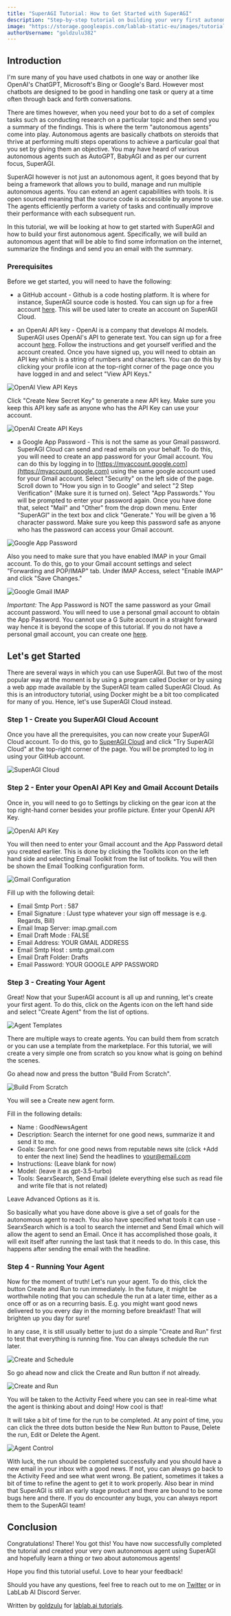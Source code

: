 ```yaml
---
title: "SuperAGI Tutorial: How to Get Started with SuperAGI"
description: "Step-by-step tutorial on building your very first autonomous agent using SuperAGI"
image: "https://storage.googleapis.com/lablab-static-eu/images/tutorials/superagi-tutorial.png"
authorUsername: "goldzulu382"
---
```



## Introduction
I'm sure many of you have used chatbots in one way or another like OpenAI's ChatGPT, Microsoft's Bing or Google's Bard. However most chatbots are designed to be good in handling one task or query at a time often through back and forth conversations. 

There are times however, when you need your bot to do a set of complex tasks such as conducting research on a particular topic and then send you a summary of the findings. This is where the term "autonomous agents" come into play. Autonomous agents are basically chatbots on steroids that thrive at performing multi steps operations to achieve a particular goal that you set by giving them an objective. You may have heard of various autonomous agents such as AutoGPT, BabyAGI and as per our current focus, SuperAGI.

SuperAGI however is not just an autonomous agent, it goes beyond that by being a framework that allows you to build, manage and run multiple autonomous agents. You can extend an agent capabilities with tools. It is open sourced meaning that the source code is accessible by anyone to use.  The agents efficiently perform a variety of tasks and continually improve their performance with each subsequent run.

In this tutorial, we will be looking at how to get started with SuperAGI and how to build your first autonomous agent. Specifically, we will build an autonomous agent that will be able to find some information on the internet, summarize the findings and send you an email with the summary.

### Prerequisites

Before we get started, you will need to have the following:

* a GitHub account - Github is a code hosting platform. It is where for instance, SuperAGI source code is hosted. You can sign up for a free account [here](https://github.com/signup). This will be used later to create an account on SuperAGI Cloud.

* an OpenAI API key - OpenAI is a company that develops AI models. SuperAGI uses OpenAI's API to generate text. You can sign up for a free account [here](https://beta.openai.com/). Follow the instructions and get yourself verified and the account created. Once you have signed up, you will need to obtain an API key which is a string of numbers and characters. You can do this by clicking your profile icon at the top-right corner of the page once you have logged in and and select "View API Keys." 

<Img src="https://iili.io/HD4Ubuj.png" alt="OpenAI View API Keys" caption="OpenAI View API Keys" />

Click "Create New Secret Key" to generate a new API key. Make sure you keep this API key safe as anyone who has the API Key can use your account. 

<Img src="https://iili.io/HD4g0V2.png" alt="OpenAI Create API Keys" caption="OpenAI Create API Keys" />

* a Google App Password - This is not the same as your Gmail password. SuperAGI Cloud can send and read emails on your behalf. To do this, you will need to create an app password for your Gmail account. You can do this by logging in to [https://myaccount.google.com](https://myaccount.google.com) using the same google account used for your Gmail account. Select "Security" on the left side of the page. Scroll down to "How you sign in to Google" and select "2 Step Verification" (Make sure it is turned on). Select "App Passwords." You will be prompted to enter your password again. Once you have done that, select "Mail" and "Other" from the drop down menu. Enter "SuperAGI" in the text box and click "Generate." You will be given a 16 character password. Make sure you keep this password safe as anyone who has the password can access your Gmail account.

<Img src="https://iili.io/HD4r2Wl.png" alt="Google App Password" caption="Google App Password" />

Also you need to make sure that you have enabled IMAP in your Gmail account. To do this, go to your Gmail account settings and select "Forwarding and POP/IMAP" tab. Under IMAP Access, select "Enable IMAP" and click "Save Changes."

<Img src="https://iili.io/HD4rqg9.png" alt="Google Gmail IMAP" caption="Google Gmail IMAP" />

_Important:_ The App Password is NOT the same password as your Gmail account password. You will need to use a personal gmail account to obtain the App Password. You cannot use a G Suite account in a straight forward way hence it is beyond the scope of this tutorial. If you do not have a personal gmail account, you can create one [here](https://accounts.google.com/signup/v2/webcreateaccount?flowName=GlifWebSignIn&flowEntry=SignUp).

## Let's get Started

There are several ways in which you can use SuperAGI. But two of the most popular way at the moment is by using a program called Docker or by using a web app made available by the SuperAGI team called SuperAGI Cloud. As this is an introductory tutorial, using Docker might be a bit too complicated for many of you. Hence, let's use SuperAGI Cloud instead.

### Step 1 - Create you SuperAGI Cloud Account

Once you have all the prerequisites, you can now create your SuperAGI Cloud account. To do this, go to [SuperAGI Cloud](https://superagi.cloud/) and click "Try SuperAGI Cloud" at the top-right corner of the page. You will be prompted to log in using your GitHub account. 

<Img src="https://iili.io/HD4roOb.png" alt="SuperAGI Cloud" caption="SuperAGI Cloud" />


### Step 2 - Enter your OpenAI API Key and Gmail Account Details

Once in, you will need to go to Settings by clicking on the gear icon at the top right-hand corner besides your profile picture. Enter your OpenAI API Key.

<Img src="https://iili.io/HD4rxbj.png" alt="OpenAI API Key" caption="OpenAI API Key" />

You will then need to enter your Gmail account and the App Password detail you created earlier. This is done by clicking the Toolkits icon on the left hand side and selecting Email Toolkit from the list of toolkits. You will then be shown the Email Toolking configuration form.

<Img src="https://iili.io/HD4rvIf.png" alt="Gmail Configuration" caption="Gmail Configuration" />

Fill up with the following detail:

* Email Smtp Port : 587
* Email Signature : (Just type whatever your sign off message is e.g. Regards, Bill)
* Email Imap Server: imap.gmail.com
* Email Draft Mode : FALSE
* Email Address: YOUR GMAIL ADDRESS
* Email Smtp Host : smtp.gmail.com
* Email Draft Folder: Drafts
* Email Password: YOUR GOOGLE APP PASSWORD

### Step 3 - Creating Your Agent

Great! Now that your SuperAGI account is all up and running, let's create your first agent. To do this, click on the Agents icon on the left hand side and select "Create Agent" from the list of options. 

<Img src="https://iili.io/HD44dkg.png" alt="Agent Templates" caption="Agent Templates" />

There are multiple ways to create agents. You can build them from scratch or you can use a template from the marketplace. For this tutorial, we will create a very simple one from scratch so you know what is going on behind the scenes.

Go ahead now and press the button "Build From Scratch".

<Img src="https://iili.io/HD4ryrP.png" alt="Build From Scratch" caption="Build From Scratch" />

You will see a Create new agent form. 

Fill in the following details:

* Name : GoodNewsAgent
* Description: Search the internet for one good news, summarize it and send it to me.
* Goals:
    Search for one good news from reputable news site (click +Add to enter the next line)
    Send the headlines to your@email.com
* Instructions: (Leave blank for now)
* Model: (leave it as gpt-3.5-turbo)
* Tools: SearxSearch, Send Email (delete everything else such as read file and write file that is not related)

Leave Advanced Options as it is.

So basically what you have done above is give a set of goals for the autonomous agent to reach. You also have specified what tools it can use - SearxSearch which is a tool to search the internet and Send Email which will allow the agent to send an Email. Once it has accomplished those goals, it will exit itself after running the last task that it needs to do. In this case, this happens after sending the email with the headline.

### Step 4 - Running Your Agent

Now for the moment of truth! Let's run your agent. To do this, click the button Create and Run to run immediately. In the future, it might be worthwhile noting that you can schedule the run at a later time, either as a once off or as on a recurring basis. E.g. you might want good news delivered to you every day in the morning before breakfast! That will brighten up you day for sure!

In any case, it is still usually better to just do a simple "Create and Run" first to test that everything is running fine. You can always schedule the run later.

<Img src="https://iili.io/HD46SlS.png" alt="Create and Schedule" caption="Create and Schedule" />

So go ahead now and click the Create and Run button if not already.

<Img src="https://iili.io/HD46LWx.png" alt="Create and Run" caption="Create and Run" />

You will be taken to the Activity Feed where you can see in real-time what the agent is thinking about and doing! How cool is that!

It will take a bit of time for the run to be completed. At any point of time, you can click the three dots button beside the New Run button to Pause, Delete the run, Edit or Delete the Agent.

<Img src="https://iili.io/HD464Re.png" alt="Agent Control" caption="Agent Control" />

With luck, the run should be completed successfully and you should have a new email in your inbox with a good news. If not, you can always go back to the Activity Feed and see what went wrong. Be patient, sometimes it takes a bit of time to refine the agent to get it to work properly. Also bear in mind that SuperAGI is still an early stage product and there are bound to be some bugs here and there. If you do encounter any bugs, you can always report them to the SuperAGI team!

## Conclusion

Congratulations! There! You got this! You have now successfully completed the tutorial and created your very own autonomous agent using SuperAGI and hopefully learn a thing or two about autonomous agents!

Hope you find this tutorial useful. Love to hear your feedback!

Should you have any questions, feel free to reach out to me on [Twitter](https://twitter.com/voicetechguy1) or in LabLab AI Discord Server. 

Written by [goldzulu](https://linkedin.com/in/goldzulu) for [lablab.ai tutorials](https://lablab.ai/t).
